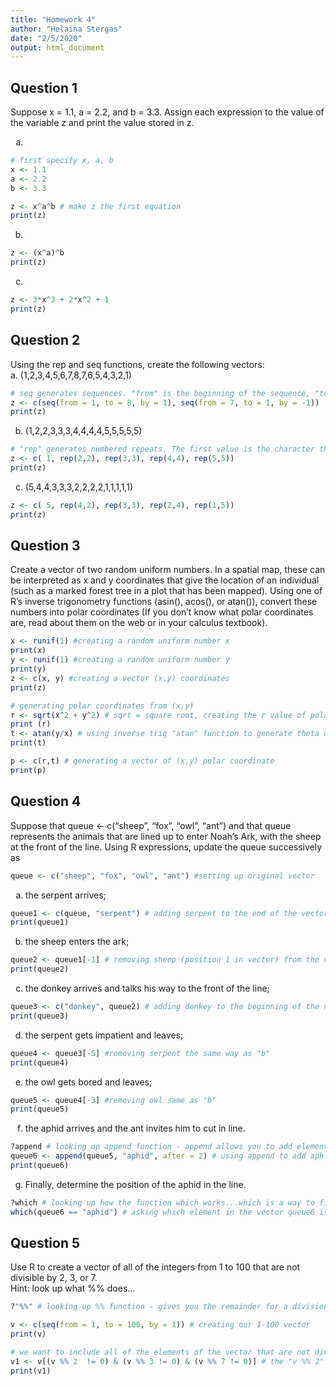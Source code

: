 ```yaml
---
title: "Homework 4"
author: "Helaina Stergas"
date: "2/5/2020"
output: html_document
---
```

## Question 1   
Suppose x = 1.1, a = 2.2, and b = 3.3. Assign each expression to the value of the variable z and print the value stored in z.   

a.
```r
# first specify x, a, b
x <- 1.1
a <- 2.2
b <- 3.3

z <- x^a^b # make z the first equation
print(z)
```

b.
```r
z <- (x^a)^b 
print(z)
```

c.
```r
z <- 3*x^3 + 2*x^2 + 1
print(z)
```

## Question 2   
Using the rep and seq functions, create the following vectors:   
a. (1,2,3,4,5,6,7,8,7,6,5,4,3,2,1)   
```r
# seq generates sequences. "from" is the beginning of the sequence, "to" specifies the end of the sequence, "by" gives the function te interval of the sequence. Note: watch the +/- sign for by. 
z <- c(seq(from = 1, to = 8, by = 1), seq(from = 7, to = 1, by = -1))
print(z)
```

b. (1,2,2,3,3,3,4,4,4,4,5,5,5,5,5)    
```r
# "rep" generates numbered repeats. The first value is the character that you wanted repeated, the second value is the number of repeats.
z <- c( 1, rep(2,2), rep(3,3), rep(4,4), rep(5,5))
print(z)
```

c. (5,4,4,3,3,3,2,2,2,2,1,1,1,1,1)   
```r
z <- c( 5, rep(4,2), rep(3,3), rep(2,4), rep(1,5))
print(z)
```

## Question 3   
Create a vector of two random uniform numbers. In a spatial map, these can be interpreted as x and y coordinates that give the location of an individual (such as a marked forest tree in a plot that has been mapped). Using one of R’s inverse trigonometry functions (asin(), acos(), or atan()), convert these numbers into polar coordinates (If you don’t know what polar coordinates are, read about them on the web or in your calculus textbook).   

```r
x <- runif(1) #creating a random uniform number x
print(x)
y <- runif(1) #creating a random uniform number y
print(y)
z <- c(x, y) #creating a vector (x,y) coordinates
print(z)
```
```r
# generating polar coordinates from (x,y)
r <- sqrt(x^2 + y^2) # sqrt = square root, creating the r value of polar coordinate of (x,y)
print (r)
t <- atan(y/x) # using inverse trig "atan" function to generate theta of polar coordinate of (x,y)
print(t)

p <- c(r,t) # generating a vector of (x,y) polar coordinate
print(p)
```

## Question 4   
Suppose that queue <- c("sheep", "fox", "owl", "ant") and that queue represents the animals that are lined up to enter Noah’s Ark, with the sheep at the front of the line. Using R expressions, update the queue successively as   

```r
queue <- c("sheep", "fox", "owl", "ant") #setting up original vector
```

a. the serpent arrives;   
```r
queue1 <- c(queue, "serpent") # adding serpent to the end of the vector
print(queue1)
```
 b. the sheep enters the ark;   
```r
queue2 <- queue1[-1] # removing sheep (position 1 in vector) from the vector by using "-" and the position of sheep in the vector. The square brakets signify which value in the vector you are referring to.
print(queue2)
```
 c. the donkey arrives and talks his way to the front of the line;   
```r
queue3 <- c("donkey", queue2) # adding donkey to the beginning of the new vector including the queue2 vector.
print(queue3)
```
 d. the serpent gets impatient and leaves;   
```r
queue4 <- queue3[-5] #removing serpent the same way as "b"
print(queue4)
```
 e. the owl gets bored and leaves;   
```r
queue5 <- queue4[-3] #removing owl same as "b"
print(queue5)
```
 f. the aphid arrives and the ant invites him to cut in line.   
```r
?append # looking up append function - append allows you to add elements to a vector, into a specified position in the vector
queue6 <- append(queue5, "aphid", after = 2) # using append to add aphid to the vector queue5. The "after = 2" adds the "aphid" after the 2nd element in the vector. 
print(queue6)
```
 g. Finally, determine the position of the aphid in the line.   
```r
?which # looking up how the function which works...which is a way to find out what indices are TRUE
which(queue6 == "aphid") # asking which element in the vector queue6 is aphid
```

## Question 5        
 Use R to create a vector of all of the integers from 1 to 100 that are not divisible by 2, 3, or 7.   
 Hint: look up what %% does...   
```r
?"%%" # looking up %% function - gives you the remainder for a division, ex. 9 %% 3 = 0 but 10 %% 3 = 1, because 9 is divisible by 3, but 10 is not (and has a remainder of 1). 
```
 
```r
v <- c(seq(from = 1, to = 100, by = 1)) # creating our 1-100 vector
print(v) 

# we want to include all of the elements of the vector that are not divisible by 2, 3, and 7. This means we don't want the elements that are "0" when we use %% to find the remainders.
v1 <- v[(v %% 2  != 0) & (v %% 3 != 0) & (v %% 7 != 0)] # the "v %% 2" gives us all the remainders when all elements in v are divided by 2. The !=0 function says, "don't include any values from "v %% 2" that are equal to 0. The & allows you to add multiple of these commands together. 
print(v1)
```
 

